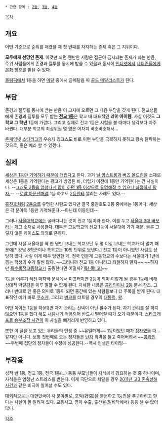 * 관련 항목 : [[2등]], [[3등]], [[4등]]

[[목차]]

== 개요 ==
어떤 기준으로 순위를 매겼을 때 첫 번째를 차지하는 존재 혹은 그 지위이다.

'''모두에게 선망인 존재'''. 이것만 되면 웬만한 사람은 접근이 금지되는 존재가 되는 만큼, 주위 사람들에게 존경과 질투를 동시에 받을 수 있음과 동시에 [[인터넷]]에서 [[네티즌]]들에게 [[본좌]] 칭호를 받을 수 있다.

[[올림픽]]에서 1등을 하면 [[메달]] 중에서 금메달을 따 [[골드 메달리스트]]가 된다.

== 부담 ==
존경과 질투를 동시에 받는 만큼 이 고지에 오르면 그 다음 부담을 갖게 된다. 전교생들에게 존경과 질투를 모두 받는 '''[[전교 1등]]'''은 학교 내 대표적인 '''레어 아이템'''. 사실 이것도 '''그 학교 그 학년''' 1등에 가깝다. 그리고 실제로 전교 1등은 시험을 볼 때마다 생각보다 자주 바뀐다. 대부분 학교의 최상위권 몇 명은 어차피 비슷비슷해서...

[[온게임넷]] [[스타리그]]의 우승자 징크스도 바로 이런 부담을 극복하지 못하고 광속 탈락하는 것으로, 좋은 예라 할 수 있겠다.

== 실제 ==
[[나를 술푸게 하는 세상|세상은 1등만 기억하기 때문에 더럽다]]고 한다. 과거 [[닐 암스트롱]]과 [[버즈 올드린]]을 소재로 세상은 1등을 기억한다는 광고가 방영된 바, 더럽기 이전에 1등만 기억한다는 건 사실이다. --[[홍진호|그래도 2등을 엄청나게 많이 하면 1등 이상으로 유명해질 수 있으니 좌절하지 말자.]]-- --[[로알 아문센]]처럼 1등 하고도 [[로버트 스콧|2등]]한테 깔리는 사례도 있다.--

[[홍진호]]처럼 [[2등]]으로 유명한 사람도 있지만 결국 홍진호도 2등 중에서는 1등이다. 세상은 각 분야의 1등만 기억해준다.--아닌데 이등인데--

그러나 [[서울대학교]]에는 굴러다니는 것이 전교 1등이라 한다. 이를 두고 [[서울대 3대 바보]]라는 개그 소재로 사용한다. 대부분 고등학교의 전교 1등이 서울대에 가기 때문. 물론 그렇지 않은 케이스도 의외로 흔하다.

그런데 사실 서울대를 딱 한 명만 보내는 학교보단 두 명 이상 보내는 학교가 더 많기 때문에[* 강남 8학군이나 특목고는 10명 단위로 보낸다.] 전교 1등이 아니었던 사람도 상당히 많다. 사실 이게 매우 당연한 게, 전국 인문계 고등학교의 수보다는 서울대가 1년에 뽑는 학생의 수가 훨씬 많다. ~~그러니까 전교 1등 아니라고 좌절하지 말자~~ ~~하지만 [[특수목적고등학교]]가 출동한다면 어떨까? [[드라군 놀이|특! 목! 고!]]~~ 

1등을 이루기 직전 마지막 문턱에서 미끄러지면 2등이 되며 이렇게 될 경우 1등에 비해 상대적 박탈감은 이루 말할 수 없게 된다. 자세한 내용은 [[콩라인]]이나 [[2등]] 문서 참조. 그러나 반대로 안 좋은 의미로 1등이 되면 중간에 있는 사람들보다 더 주목을 받게 된다. 대표적인 예가 바로 [[쿠소게]], 그리고 [[병크]]를 터트릴 경우의 [[대통령]], [[왕]].

어떤 쪽이든 1등을 하(려)면 자기 관리는 선택이 아닌 필수가 된다. 자기 관리를 잘 하지 않으면 1등을 했다 해도 [[내려갈 팀은 내려간다|내팀내]]가 적용되어 반드시 떨어질 때가 오기 때문이다. [[스타크래프트 승부조작 사건]]이 이 사실을 뼈저리게 반영하고 있다.

또한 이 글을 보고 있는 우리들의 인생 중 ~~유일하게~~ 1등이었던 때가 [[정자]]였을 때...같지만 아니다. 보통 첫번째로 오는 정자들은 [[난자]] 외벽을 뚫고 죽어버려서 ~~[[콩라인]]~~두번째 집단의 정자들이 수정에 성공한다.--역시 인생은 타이밍--

== 부작용 ==
성적 반 1등, 전교 1등, 전국 1등(…) 등등 부모님들이 자식에게 강요하는 것 중 하나이며, 자식들은 엄청난 스트레스를 받는다. 이게 극단으로 치달을 경우 [[2011년 고3 존속살해 사건]]과 같은 비극이 일어날 수도 있다.

대외적으로는 대한민국이 각 분야별로, 호악(好惡)을 불문하고 1등만을 추구하려고 한다는 사실이 잘 알려져 있다. 교통사고, 영아 수출, 출산율(밑바닥에서) 등등 셀 수 없이 많다.

[[각주]]

